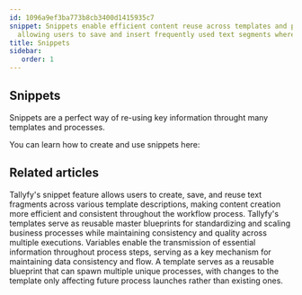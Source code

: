 ```yaml
---
id: 1096a9ef3ba773b8cb3400d1415935c7
snippet: Snippets enable efficient content reuse across templates and processes by
  allowing users to save and insert frequently used text segments wherever needed.
title: Snippets
sidebar:
   order: 1
---
```


## Snippets

Snippets are a perfect way of re-using key information throught many templates and processes.

You can learn how to create and use snippets here:



<PageTree />


## Related articles
<CardGrid>
<LinkTitleCard header="<b>Snippets > Use snippets</b>" href="/products/pro/documenting/templates/snippets/how-can-i-use-snippets-to-simplify-workflow-in-tallyfy/" > Tallyfy's snippet feature allows users to create, save, and reuse text fragments across various template descriptions, making content creation more efficient and consistent throughout the workflow process. </LinkTitleCard>
<LinkTitleCard header="<b>Documenting > Templates</b>" href="/products/pro/documenting/templates/" > Tallyfy's templates serve as reusable master blueprints for standardizing and scaling business processes while maintaining consistency and quality across multiple executions. </LinkTitleCard>
<LinkTitleCard header="<b>Templates > Variables</b>" href="/products/pro/documenting/templates/variables/" > Variables enable the transmission of essential information throughout process steps, serving as a key mechanism for maintaining data consistency and flow. </LinkTitleCard>
<LinkTitleCard header="<b>Pro > Launching</b>" href="/products/pro/launching/" > A template serves as a reusable blueprint that can spawn multiple unique processes, with changes to the template only affecting future process launches rather than existing ones. </LinkTitleCard>
</CardGrid>
